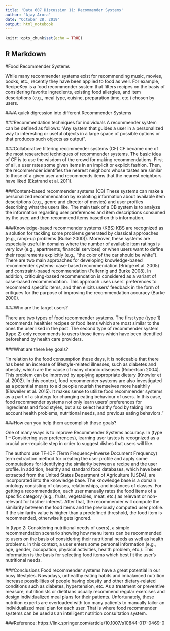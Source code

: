 ---
title: 'Data 607 Discussion 11: Recommender Systems'
author: "Ajay Arora"
date: "October 28, 2019"
output: html_notebook
---

```{r setup, include=FALSE}
knitr::opts_chunk$set(echo = TRUE)
```

## R Markdown



#Food Recommender Systems

While many recommender systems exist for recommending music, movies, books, etc., recently they have been applied to food as well.  For example, RecipeKey is a food recommender system that filters recipes on the basis of considering favorite ingredients, existing food allergies, and item descriptions (e.g., meal type, cuisine, preparation time, etc.) chosen by users.  

###A quick digression into different Recommender Systems

###Recommendation techniques for individuals
A recommender system can be defined as follows: “Any system that guides a user in a personalized way to interesting or useful objects in a large space of possible options or that produces such objects as output”. 

###Collaborative filtering recommender systems (CF)
CF became one of the most researched techniques of recommender systems. The basic idea of CF is to use the wisdom of the crowd for making recommendations. First of all, a user rates some given items in an implicit or explicit fashion. Then, the recommender identifies the nearest neighbors whose tastes are similar to those of a given user and recommends items that the nearest neighbors have liked (Ekstrand et al. 2011).

###Content-based recommender systems (CB)
These systems can make a personalized recommendation by exploiting information about available item descriptions (e.g., genre and director of movies) and user profiles describing what the users like. The main task of a CB system is to analyze the information regarding user preferences and item descriptions consumed by the user, and then recommend items based on this information.

###Knowledge-based recommender systems (KBS)
KBS are recognized as a solution for tackling some problems generated by classical approaches (e.g., ramp-up problems (Burke 2000)). Moreover, these systems are especially useful in domains where the number of available item ratings is very low (e.g., apartments, financial services) or when users want to define their requirements explicitly (e.g., “the color of the car should be white”). There are two main approaches for developing knowledge-based recommender systems: case-based recommendation (Bridge et al. 2005) and constraint-based recommendation (Felfernig and Burke 2008). In addition, critiquing-based recommendation is considered as a variant of case-based recommendation. This approach uses users’ preferences to recommend specific items, and then elicits users’ feedback in the form of critiques for the purpose of improving the recommendation accuracy (Burke 2000).

###Who are the target users?

There are two types of food recommender systems. The first type (type 1) recommends healthier recipes or food items which are most similar to the ones the user liked in the past. The second type of recommender system (type 2) only recommends to users those items which have been identified beforehand by health care providers.

###What are there key goals?

"In relation to the food consumption these days, it is noticeable that there has been an increase of lifestyle-related illnesses, such as diabetes and obesity, which are the cause of many chronic diseases (Robertson 2004). This problem can be improved by applying appropriate dietary (Knowler et al. 2002). In this context, food recommender systems are also investigated as a potential means to aid people nourish themselves more healthily (Elsweiler et al. 2015). It makes sense to utilize food recommender systems as a part of a strategy for changing eating behaviour of users. In this case, food recommender systems not only learn users' preferences for ingredients and food styles, but also select healthy food by taking into account health problems, nutritional needs, and previous eating behaviors."

###How can you help them accomplish those goals?

One of many ways is to improve Recommender Systems accuracy.  In (type 1 -- Considering user preferences), learning user tastes is recognized as a crucial pre-requisite step in order to suggest dishes that users will like. 

The authors use TF-IDF (Term Frequency-Inverse Document Frequency) term extraction method for creating the user profile and apply some computations for identifying the similarity between a recipe and the user profile. In addition, healthy and standard food databases, which have been extracted from the United States Department of Agriculture (USDA), are incorporated into the knowledge base. The knowledge base is a domain ontology consisting of classes, relationships, and instances of classes. For getting a recommendation, each user manually rates the food items of a specific category (e.g., fruits, vegetables, meat, etc.) as relevant or non-relevant for his/her interest. After that, the recommender will compute the similarity between the food items and the previously computed user profile. If the similarity value is higher than a predefined threshold, the food item is recommended, otherwise it gets ignored. 

In (type 2: Considering nutritional needs of users), a simple recommendation scenario showing how menu items can be recommended to users on the basis of considering their nutritional needs as well as health problems. In this context, a user enters some personal information (e.g., age, gender, occupation, physical activities, health problem, etc.). This information is the basis for selecting food items which best fit the user's nutritional needs. 


###Conclusions
Food recommender systems have a great potential in our busy lifestyles.  Nowadays, unhealthy eating habits and imbalanced nutrition increase possibilities of people having obesity and other dietary-related conditions such as diabetes, hypertension, etc. As a treatment or preventive measure, nutritionists or dietitians usually recommend regular exercises and design individualized meal plans for their patients. Unfortunately, these nutrition experts are overloaded with too many patients to manually tailor an individualized meal plan for each user. That is where food recommender systems can be used as an intelligent nutrition consultation system.
 

###Reference: https://link.springer.com/article/10.1007/s10844-017-0469-0
